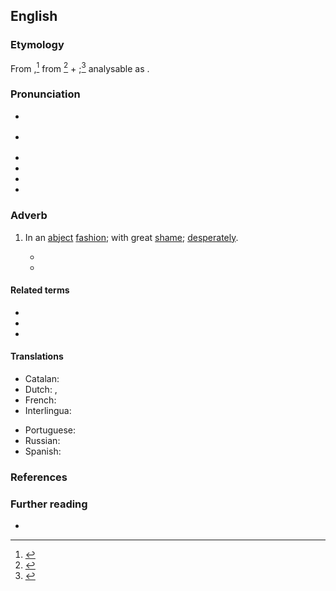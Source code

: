 ==English==
{{was wotd|2010|May|25}}

===Etymology===
From {{inh|en|enm|abjectli|t=with great humility}},<ref>{{R:MED Online|entry=abjectlī|pos=adv|id=MED106}}</ref> from {{m|enm|abject|t=outcast, rejected; wretched; humble, lowly; of poor quality, worthless; menial}}<ref>{{R:MED Online|entry=abject|pos=ppl|id=MED104}}</ref> + {{m|enm|-li|pos=suffix forming {{glossary|adverb}}s}};<ref>{{R:MED Online|entry=-lī|pos=''suf.''(2)|noformat=1|id=MED25368}}</ref> analysable as {{suffix|en|abject|ly}}.

===Pronunciation===
* {{a|RP}} {{IPA|en|/æbˈd͡ʒɛktli/|/ˈæbd͡ʒɛktli/}}
* {{a|GA}} {{IPA|en|/æbˈd͡ʒɛktli/|/-ˈd͡ʒɛkli/}}
* {{audio|en|En-us-abjectly.ogg|Audio (GA)}}
* {{audio|en|en-ca-abjectly.ogg|Audio (CA)}}
* {{audio|en|En-au-abjectly.ogg|Audio (AU)}}
* {{hyphenation|en|ab|ject|ly}}

===Adverb===
{{en-adv}}

# In an [[abject]] [[fashion#Noun|fashion]]; with great [[shame#Noun|shame]]; [[desperately]]. {{defdate|first attested c. 1350–1470}}
#: {{antonyms|en|proudly|q1=somewhat}}
#: {{ux|en|I '''abjectly''' apologise for the damage I have done.}}
#* {{quote-book|en|title=Thoughts on Deceit|location=Margate, Kent|publisher=Printed by J. Warren,{{nb...|Marine Parade. Sold in London by G. [or O.?] Law, bookseller, Ave-Maria-Lane.}}|year=1806|pages=15–16|pageurl=https://books.google.com/books?id=d15ZAAAAcAAJ&pg=PA15|oclc=504015846|passage=A deceitful man is a wolf in sheep's clothing. He will appear innocent, cheerful, polite, attentive, kind, obliging, and '''abjectly''' condescending; but let him once get you into his power and he becomes more ferocious, more cruel, and more destructive than the most savage animals that ever trod in deserts uninhabited by rational beings.}}
#* {{RQ:Melville Moby-Dick|chapter=Leg and Arm. The Pequod, of Nantucket, Meets the Samuel Enderby, of London.|page=486|passage=So, deprived of one leg, and the strange ship of course being altogether unsupplied with the kindly invention, Ahab now found himself '''abjectly''' reduced to a clumsy landsman again; hopelessly eyeing the uncertain changeful height he could hardly hope to attain.}}

====Related terms====
* {{l|en|abject}}
* {{l|en|abjection}}
* {{l|en|abjectness}}

====Translations====
{{trans-top|in an abject fashion; with great shame; desperately}}
* Catalan: {{t+|ca|abjectament}}
* Dutch: {{t|nl|opgemene wijze}}, {{t|nl|op verachterlijke wijze}}
* French: {{t+|fr|abjectement}}
* Interlingua: {{t|ia|abjectemente}}
{{trans-mid}}
* Portuguese: {{t+|pt|abjetamente}}
* Russian: {{t+|ru|смире́нно}}
* Spanish: {{t|es|abyectamente}}
{{trans-bottom}}

===References===
<references />

===Further reading===
* {{R:SOED5|page=5}}
